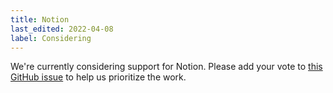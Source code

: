 ```yaml
---
title: Notion
last_edited: 2022-04-08
label: Considering
---
```


We're currently considering support for Notion. Please add your vote to [this GitHub issue](https://github.com/contentlayerdev/contentlayer/issues/174) to help us prioritize the work.
